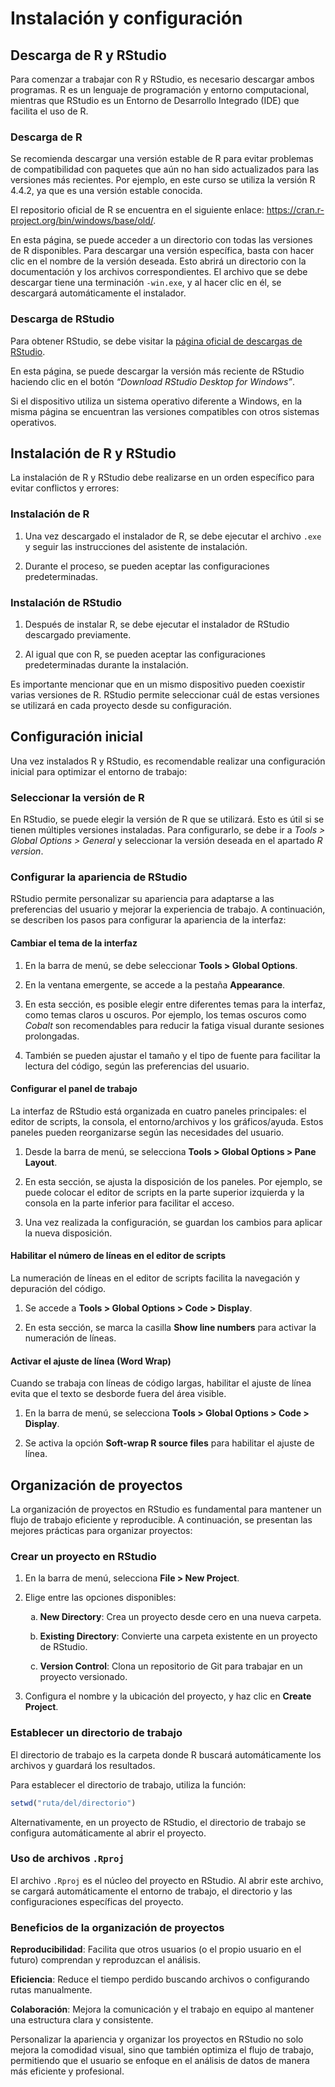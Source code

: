 # Instalación y configuración

## Descarga de R y RStudio

Para comenzar a trabajar con R y RStudio, es necesario descargar ambos programas. R es un lenguaje de programación y entorno computacional, mientras que RStudio es un Entorno de Desarrollo Integrado (IDE) que facilita el uso de R.

### Descarga de R

Se recomienda descargar una versión estable de R para evitar problemas de compatibilidad con paquetes que aún no han sido actualizados para las versiones más recientes. Por ejemplo, en este curso se utiliza la versión R 4.4.2, ya que es una versión estable conocida.

El repositorio oficial de R se encuentra en el siguiente enlace: <https://cran.r-project.org/bin/windows/base/old/>.

En esta página, se puede acceder a un directorio con todas las versiones de R disponibles. Para descargar una versión específica, basta con hacer clic en el nombre de la versión deseada. Esto abrirá un directorio con la documentación y los archivos correspondientes. El archivo que se debe descargar tiene una terminación `-win.exe`, y al hacer clic en él, se descargará automáticamente el instalador.

### Descarga de RStudio

Para obtener RStudio, se debe visitar la [página oficial de descargas de RStudio](https://posit.co/download/rstudio-desktop/).

En esta página, se puede descargar la versión más reciente de RStudio haciendo clic en el botón *“Download RStudio Desktop for Windows”*.

Si el dispositivo utiliza un sistema operativo diferente a Windows, en la misma página se encuentran las versiones compatibles con otros sistemas operativos.

## Instalación de R y RStudio

La instalación de R y RStudio debe realizarse en un orden específico para evitar conflictos y errores:

### Instalación de R

1.  Una vez descargado el instalador de R, se debe ejecutar el archivo `.exe` y seguir las instrucciones del asistente de instalación.

2.  Durante el proceso, se pueden aceptar las configuraciones predeterminadas.

### Instalación de RStudio

1.  Después de instalar R, se debe ejecutar el instalador de RStudio descargado previamente.

2.  Al igual que con R, se pueden aceptar las configuraciones predeterminadas durante la instalación.

Es importante mencionar que en un mismo dispositivo pueden coexistir varias versiones de R. RStudio permite seleccionar cuál de estas versiones se utilizará en cada proyecto desde su configuración.

## Configuración inicial

Una vez instalados R y RStudio, es recomendable realizar una configuración inicial para optimizar el entorno de trabajo:

### Seleccionar la versión de R

En RStudio, se puede elegir la versión de R que se utilizará. Esto es útil si se tienen múltiples versiones instaladas. Para configurarlo, se debe ir a *Tools \> Global Options \> General* y seleccionar la versión deseada en el apartado *R version*.

### Configurar la apariencia de RStudio

RStudio permite personalizar su apariencia para adaptarse a las preferencias del usuario y mejorar la experiencia de trabajo. A continuación, se describen los pasos para configurar la apariencia de la interfaz:

#### Cambiar el tema de la interfaz

1.  En la barra de menú, se debe seleccionar **Tools \> Global Options**.

2.  En la ventana emergente, se accede a la pestaña **Appearance**.

3.  En esta sección, es posible elegir entre diferentes temas para la interfaz, como temas claros u oscuros. Por ejemplo, los temas oscuros como *Cobalt* son recomendables para reducir la fatiga visual durante sesiones prolongadas.

4.  También se pueden ajustar el tamaño y el tipo de fuente para facilitar la lectura del código, según las preferencias del usuario.

#### Configurar el panel de trabajo

La interfaz de RStudio está organizada en cuatro paneles principales: el editor de scripts, la consola, el entorno/archivos y los gráficos/ayuda. Estos paneles pueden reorganizarse según las necesidades del usuario.

1.  Desde la barra de menú, se selecciona **Tools \> Global Options \> Pane Layout**.

2.  En esta sección, se ajusta la disposición de los paneles. Por ejemplo, se puede colocar el editor de scripts en la parte superior izquierda y la consola en la parte inferior para facilitar el acceso.

3.  Una vez realizada la configuración, se guardan los cambios para aplicar la nueva disposición.

#### Habilitar el número de líneas en el editor de scripts

La numeración de líneas en el editor de scripts facilita la navegación y depuración del código.

1.  Se accede a **Tools \> Global Options \> Code \> Display**.

2.  En esta sección, se marca la casilla **Show line numbers** para activar la numeración de líneas.

#### Activar el ajuste de línea (Word Wrap)

Cuando se trabaja con líneas de código largas, habilitar el ajuste de línea evita que el texto se desborde fuera del área visible.

1.  En la barra de menú, se selecciona **Tools \> Global Options \> Code \> Display**.

2.  Se activa la opción **Soft-wrap R source files** para habilitar el ajuste de línea.

## Organización de proyectos

La organización de proyectos en RStudio es fundamental para mantener un flujo de trabajo eficiente y reproducible. A continuación, se presentan las mejores prácticas para organizar proyectos:

### Crear un proyecto en RStudio

1.  En la barra de menú, selecciona **File \> New Project**.

2.  Elige entre las opciones disponibles:

    a.  **New Directory**: Crea un proyecto desde cero en una nueva carpeta.

    b.  **Existing Directory**: Convierte una carpeta existente en un proyecto de RStudio.

    c.  **Version Control**: Clona un repositorio de Git para trabajar en un proyecto versionado.

3.  Configura el nombre y la ubicación del proyecto, y haz clic en **Create Project**.

### Establecer un directorio de trabajo

El directorio de trabajo es la carpeta donde R buscará automáticamente los archivos y guardará los resultados.

Para establecer el directorio de trabajo, utiliza la función:

```r
setwd("ruta/del/directorio")

```

Alternativamente, en un proyecto de RStudio, el directorio de trabajo se configura automáticamente al abrir el proyecto.

### Uso de archivos `.Rproj`

El archivo `.Rproj` es el núcleo del proyecto en RStudio. Al abrir este archivo, se cargará automáticamente el entorno de trabajo, el directorio y las configuraciones específicas del proyecto.

### Beneficios de la organización de proyectos

**Reproducibilidad**: Facilita que otros usuarios (o el propio usuario en el futuro) comprendan y reproduzcan el análisis.

**Eficiencia**: Reduce el tiempo perdido buscando archivos o configurando rutas manualmente.

**Colaboración**: Mejora la comunicación y el trabajo en equipo al mantener una estructura clara y consistente.

Personalizar la apariencia y organizar los proyectos en RStudio no solo mejora la comodidad visual, sino que también optimiza el flujo de trabajo, permitiendo que el usuario se enfoque en el análisis de datos de manera más eficiente y profesional.
